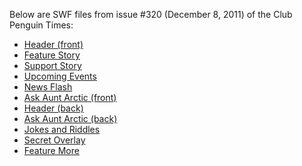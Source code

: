 Below are SWF files from issue #320 (December 8, 2011) of the Club Penguin Times:
*[[Media:News320HeaderFront.swf|Header (front)]]
*[[Media:News320FeatureStory.swf|Feature Story]]
*[[Media:News320SupportStory.swf|Support Story]]
*[[Media:News320UpcomingEvents.swf|Upcoming Events]]
*[[Media:News320NewsFlash.swf|News Flash]]
*[[Media:News320AskAuntArcticFront.swf|Ask Aunt Arctic (front)]]
*[[Media:News320HeaderBack.swf|Header (back)]]
*[[Media:News320AskAuntArcticBack.swf|Ask Aunt Arctic (back)]]
*[[Media:News320JokesAndRiddles.swf|Jokes and Riddles]]
*[[Media:News320SecretOverlay.swf|Secret Overlay]]
*[[Media:News320FeatureMore.swf|Feature More]]
